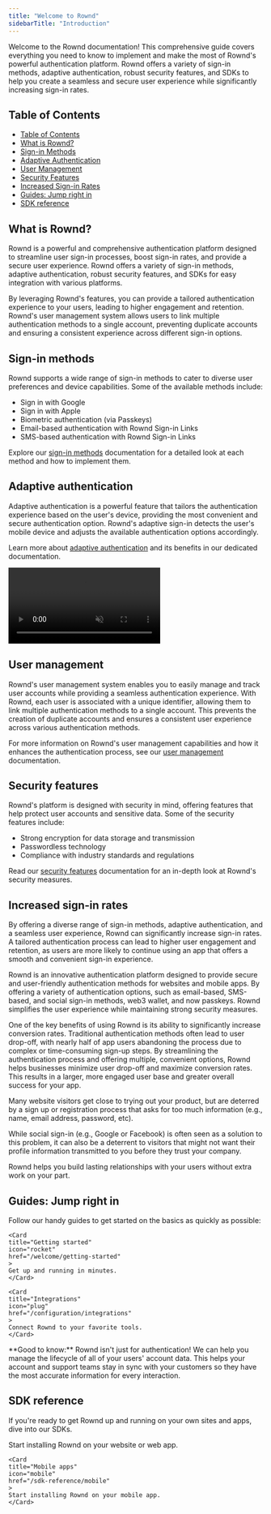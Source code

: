 ```yaml
---
title: "Welcome to Rownd"
sidebarTitle: "Introduction"
---
```

Welcome to the Rownd documentation! This comprehensive guide covers everything you need to know to implement and make the most of Rownd's powerful authentication platform. Rownd offers a variety of sign-in methods, adaptive authentication, robust security features, and SDKs to help you create a seamless and secure user experience while significantly increasing sign-in rates.

## Table of Contents

- [Table of Contents](#table-of-contents)
- [What is Rownd?](#what-is-rownd)
- [Sign-in Methods](#sign-in-methods)
- [Adaptive Authentication](#adaptive-authentication)
- [User Management](#user-management)
- [Security Features](#security-features)
- [Increased Sign-in Rates](#increased-sign-in-rates)
- [Guides: Jump right in](#guides-jump-right-in)
- [SDK reference](#sdk-reference)


## What is Rownd?

Rownd is a powerful and comprehensive authentication platform designed to streamline user sign-in processes, boost sign-in rates, and provide a secure user experience. Rownd offers a variety of sign-in methods, adaptive authentication, robust security features, and SDKs for easy integration with various platforms.

By leveraging Rownd's features, you can provide a tailored authentication experience to your users, leading to higher engagement and retention. Rownd's user management system allows users to link multiple authentication methods to a single account, preventing duplicate accounts and ensuring a consistent experience across different sign-in options.

## Sign-in methods

Rownd supports a wide range of sign-in methods to cater to diverse user preferences and device capabilities. Some of the available methods include:

- Sign in with Google
- Sign in with Apple
- Biometric authentication (via Passkeys)
- Email-based authentication with Rownd Sign-in Links
- SMS-based authentication with Rownd Sign-in Links


Explore our [sign-in methods](./../configuration/authentication-methods/overview.mdx) documentation for a detailed look at each method and how to implement them.

## Adaptive authentication

Adaptive authentication is a powerful feature that tailors the authentication experience based on the user's device, providing the most convenient and secure authentication option. Rownd's adaptive sign-in detects the user's mobile device and adjusts the available authentication options accordingly.

Learn more about [adaptive authentication](./../configuration/authentication-methods/overview) and its benefits in our dedicated documentation.

<video src="/images/dynamic-demo.mp4" autoPlay muted loop>
  Your browser does not support the video tag.
</video>

## User management

Rownd's user management system enables you to easily manage and track user accounts while providing a seamless authentication experience. With Rownd, each user is associated with a unique identifier, allowing them to link multiple authentication methods to a single account. This prevents the creation of duplicate accounts and ensures a consistent user experience across various authentication methods.

For more information on Rownd's user management capabilities and how it enhances the authentication process, see our [user management](./../configuration/user-profiles) documentation.


## Security features

Rownd's platform is designed with security in mind, offering features that help protect user accounts and sensitive data. Some of the security features include:

- Strong encryption for data storage and transmission
- Passwordless technology
- Compliance with industry standards and regulations

Read our [security features](./../security/overview) documentation for an in-depth look at Rownd's security measures.


## Increased sign-in rates

By offering a diverse range of sign-in methods, adaptive authentication, and a seamless user experience, Rownd can significantly increase sign-in rates. A tailored authentication process can lead to higher user engagement and retention, as users are more likely to continue using an app that offers a smooth and convenient sign-in experience.

Rownd is an innovative authentication platform designed to provide secure and user-friendly authentication methods for websites and mobile apps. By offering a variety of authentication options, such as email-based, SMS-based, and social sign-in methods, web3 wallet, and now passkeys. Rownd simplifies the user experience while maintaining strong security measures.

One of the key benefits of using Rownd is its ability to significantly increase conversion rates. Traditional authentication methods often lead to user drop-off, with nearly half of app users abandoning the process due to complex or time-consuming sign-up steps. By streamlining the authentication process and offering multiple, convenient options, Rownd helps businesses minimize user drop-off and maximize conversion rates. This results in a larger, more engaged user base and greater overall success for your app. 

<Info>
Many website visitors get close to trying out your product, but are deterred by a sign up or registration process that asks for too much information (e.g., name, email address, password, etc).

While social sign-in (e.g., Google or Facebook) is often seen as a solution to this problem, it can also be a deterrent to visitors that might not want their profile information transmitted to you before they trust your company.

Rownd helps you build lasting relationships with your users without extra work on your part.
</Info>

## Guides: Jump right in

Follow our handy guides to get started on the basics as quickly as possible:

<CardGroup>

    <Card
    title="Getting started"
    icon="rocket"
    href="/welcome/getting-started"
    >
    Get up and running in minutes.
    </Card>

    <Card
    title="Integrations"
    icon="plug"
    href="/configuration/integrations"
    >
    Connect Rownd to your favorite tools.
    </Card>

</CardGroup>

<Info>
**Good to know:** Rownd isn't just for authentication! We can help you manage the lifecycle of all of your users' account data. This helps your account and support teams stay in sync with your customers so they have the most accurate information for every interaction.
</Info>

## SDK reference

If you're ready to get Rownd up and running on your own sites and apps, dive into our SDKs.

<CardGroup>
    <Card
    title="Web"
    icon="globe"
    href="/sdk-reference/web"
    >
    Start installing Rownd on your website or web app.
    </Card>

    <Card
    title="Mobile apps"
    icon="mobile"
    href="/sdk-reference/mobile"
    >
    Start installing Rownd on your mobile app.
    </Card>
</CardGroup>
